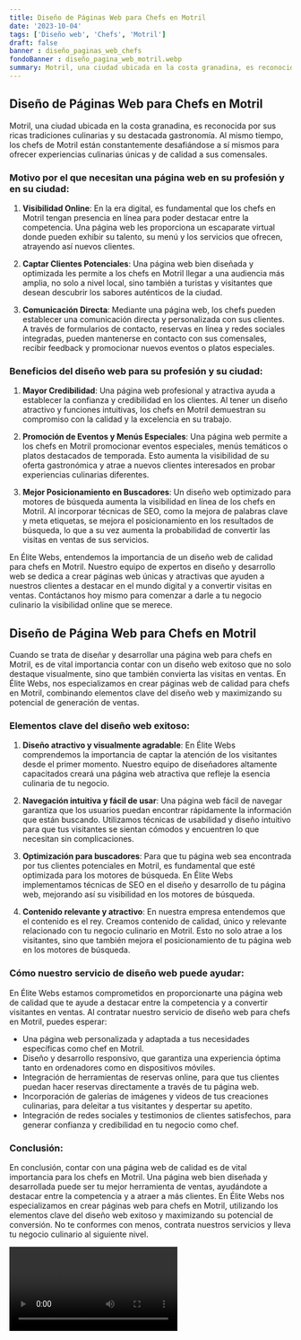 ```yaml
---
title: Diseño de Páginas Web para Chefs en Motril
date: '2023-10-04'
tags: ['Diseño web', 'Chefs', 'Motril']
draft: false
banner : diseño_paginas_web_chefs
fondoBanner : diseño_pagina_web_motril.webp
summary: Motril, una ciudad ubicada en la costa granadina, es reconocida por sus ricas tradiciones culinarias y su destacada gastronomía. Al mismo tiempo, los chefs de Motril están constantemente desafiándose a sí mismos para ofrecer experiencias culinarias únicas y de calidad a sus comensales.
---
```


## Diseño de Páginas Web para Chefs en Motril

Motril, una ciudad ubicada en la costa granadina, es reconocida por sus ricas tradiciones culinarias y su destacada gastronomía. Al mismo tiempo, los chefs de Motril están constantemente desafiándose a sí mismos para ofrecer experiencias culinarias únicas y de calidad a sus comensales.

### Motivo por el que necesitan una página web en su profesión y en su ciudad:

1. **Visibilidad Online**: En la era digital, es fundamental que los chefs en Motril tengan presencia en línea para poder destacar entre la competencia. Una página web les proporciona un escaparate virtual donde pueden exhibir su talento, su menú y los servicios que ofrecen, atrayendo así nuevos clientes.

2. **Captar Clientes Potenciales**: Una página web bien diseñada y optimizada les permite a los chefs en Motril llegar a una audiencia más amplia, no solo a nivel local, sino también a turistas y visitantes que desean descubrir los sabores auténticos de la ciudad.

3. **Comunicación Directa**: Mediante una página web, los chefs pueden establecer una comunicación directa y personalizada con sus clientes. A través de formularios de contacto, reservas en línea y redes sociales integradas, pueden mantenerse en contacto con sus comensales, recibir feedback y promocionar nuevos eventos o platos especiales.

### Beneficios del diseño web para su profesión y su ciudad:

1. **Mayor Credibilidad**: Una página web profesional y atractiva ayuda a establecer la confianza y credibilidad en los clientes. Al tener un diseño atractivo y funciones intuitivas, los chefs en Motril demuestran su compromiso con la calidad y la excelencia en su trabajo.

2. **Promoción de Eventos y Menús Especiales**: Una página web permite a los chefs en Motril promocionar eventos especiales, menús temáticos o platos destacados de temporada. Esto aumenta la visibilidad de su oferta gastronómica y atrae a nuevos clientes interesados en probar experiencias culinarias diferentes.

3. **Mejor Posicionamiento en Buscadores**: Un diseño web optimizado para motores de búsqueda aumenta la visibilidad en línea de los chefs en Motril. Al incorporar técnicas de SEO, como la mejora de palabras clave y meta etiquetas, se mejora el posicionamiento en los resultados de búsqueda, lo que a su vez aumenta la probabilidad de convertir las visitas en ventas de sus servicios.

En Élite Webs, entendemos la importancia de un diseño web de calidad para chefs en Motril. Nuestro equipo de expertos en diseño y desarrollo web se dedica a crear páginas web únicas y atractivas que ayuden a nuestros clientes a destacar en el mundo digital y a convertir visitas en ventas. Contáctanos hoy mismo para comenzar a darle a tu negocio culinario la visibilidad online que se merece.

<GifSeo />

<Cta />

## Diseño de Página Web para Chefs en Motril

Cuando se trata de diseñar y desarrollar una página web para chefs en Motril, es de vital importancia contar con un diseño web exitoso que no solo destaque visualmente, sino que también convierta las visitas en ventas. En Élite Webs, nos especializamos en crear páginas web de calidad para chefs en Motril, combinando elementos clave del diseño web y maximizando su potencial de generación de ventas.

### Elementos clave del diseño web exitoso:

1. **Diseño atractivo y visualmente agradable**: En Élite Webs comprendemos la importancia de captar la atención de los visitantes desde el primer momento. Nuestro equipo de diseñadores altamente capacitados creará una página web atractiva que refleje la esencia culinaria de tu negocio.

2. **Navegación intuitiva y fácil de usar**: Una página web fácil de navegar garantiza que los usuarios puedan encontrar rápidamente la información que están buscando. Utilizamos técnicas de usabilidad y diseño intuitivo para que tus visitantes se sientan cómodos y encuentren lo que necesitan sin complicaciones.

3. **Optimización para buscadores**: Para que tu página web sea encontrada por tus clientes potenciales en Motril, es fundamental que esté optimizada para los motores de búsqueda. En Élite Webs implementamos técnicas de SEO en el diseño y desarrollo de tu página web, mejorando así su visibilidad en los motores de búsqueda.

4. **Contenido relevante y atractivo**: En nuestra empresa entendemos que el contenido es el rey. Creamos contenido de calidad, único y relevante relacionado con tu negocio culinario en Motril. Esto no solo atrae a los visitantes, sino que también mejora el posicionamiento de tu página web en los motores de búsqueda.

### Cómo nuestro servicio de diseño web puede ayudar:

En Élite Webs estamos comprometidos en proporcionarte una página web de calidad que te ayude a destacar entre la competencia y a convertir visitantes en ventas. Al contratar nuestro servicio de diseño web para chefs en Motril, puedes esperar:

- Una página web personalizada y adaptada a tus necesidades específicas como chef en Motril.
- Diseño y desarrollo responsivo, que garantiza una experiencia óptima tanto en ordenadores como en dispositivos móviles.
- Integración de herramientas de reservas online, para que tus clientes puedan hacer reservas directamente a través de tu página web.
- Incorporación de galerías de imágenes y videos de tus creaciones culinarias, para deleitar a tus visitantes y despertar su apetito.
- Integración de redes sociales y testimonios de clientes satisfechos, para generar confianza y credibilidad en tu negocio como chef.

### Conclusión:

En conclusión, contar con una página web de calidad es de vital importancia para los chefs en Motril. Una página web bien diseñada y desarrollada puede ser tu mejor herramienta de ventas, ayudándote a destacar entre la competencia y a atraer a más clientes. En Élite Webs nos especializamos en crear páginas web para chefs en Motril, utilizando los elementos clave del diseño web exitoso y maximizando su potencial de conversión. No te conformes con menos, contrata nuestros servicios y lleva tu negocio culinario al siguiente nivel.

<Video />

<CtaBot job='Chefs' city='Motril'/>

<Gmaps query='Motril+españa+maps' />